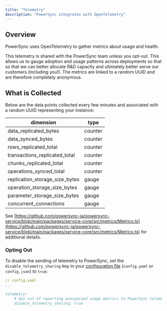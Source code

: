 ```yaml
---
title: "Telemetry"
description: "PowerSync integrates with OpenTelemetry"
---
```


## Overview

PowerSync uses OpenTelemetry to gather metrics about usage and health.

This telemetry is shared with the PowerSync team unless you opt-out. This allows us to gauge adoption and usage patterns across deployments so that so that we can better allocate R&D capacity and ultimately better serve our customers (including you!). The metrics are linked to a random UUID and are therefore completely anonymous.

## What is Collected

Below are the data points collected every few minutes and associated with a random UUID representing your instance:

| dimension                         | type    |
| --------------------------------- | ------- |
| data\_replicated\_bytes           | counter |
| data\_synced\_bytes               | counter |
| rows\_replicated\_total           | counter |
| transactions\_replicated\_total   | counter |
| chunks\_replicated\_total         | counter |
| operations\_synced\_total         | counter |
| replication\_storage\_size\_bytes | gauge   |
| operation\_storage\_size\_bytes   | gauge   |
| parameter\_storage\_size\_bytes   | gauge   |
| concurrent\_connections           | gauge   |

See [https://github.com/powersync-ja/powersync-service/blob/main/packages/service-core/src/metrics/Metrics.ts](https://github.com/powersync-ja/powersync-service/blob/main/packages/service-core/src/metrics/Metrics.ts) for additional details.

### Opting Out

To disable the sending of telemetry to PowerSync, set the `disable_telemetry_sharing` key in your [configuration file](/self-hosting/installation/powersync-service-setup#powersync-configuration) (`config.yaml` or `config.json`) to `true`:

```yaml
// config.yaml
...

telemetry:
    # Opt out of reporting anonymized usage metrics to PowerSync telemetry service
    disable_telemetry_sharing: true
```
